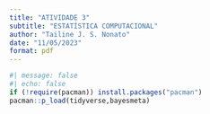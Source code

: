 ```yaml
---
title: "ATIVIDADE 3"
subtitle: "ESTATÍSTICA COMPUTACIONAL"
author: "Tailine J. S. Nonato"
date: "11/05/2023"
format: pdf
---
```




```r
#| message: false
#| echo: false
if (!require(pacman)) install.packages("pacman")
pacman::p_load(tidyverse,bayesmeta)
```